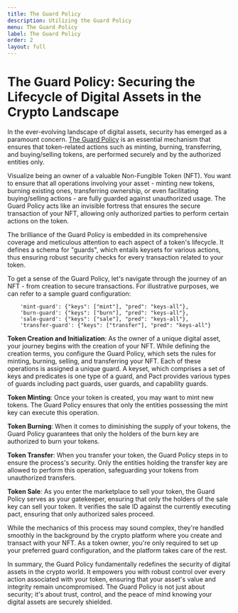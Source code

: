 ```yaml
---
title: The Guard Policy
description: Utilizing the Guard Policy
menu: The Guard Policy
label: The Guard Policy
order: 2
layout: full
---
```


# The Guard Policy: Securing the Lifecycle of Digital Assets in the Crypto Landscape

In the ever-evolving landscape of digital assets, security has emerged as a
paramount concern.
[The Guard Policy](https://github.com/kadena-io/marmalade/blob/v2/pact/concrete-policies/guard-policy/guard-policy-v1.pact)
is an essential mechanism that ensures that token-related actions such as
minting, burning, transferring, and buying/selling tokens, are performed
securely and by the authorized entities only.

Visualize being an owner of a valuable Non-Fungible Token (NFT). You want to
ensure that all operations involving your asset - minting new tokens, burning
existing ones, transferring ownership, or even facilitating buying/selling
actions - are fully guarded against unauthorized usage. The Guard Policy acts
like an invisible fortress that ensures the secure transaction of your NFT,
allowing only authorized parties to perform certain actions on the token.

The brilliance of the Guard Policy is embedded in its comprehensive coverage and
meticulous attention to each aspect of a token's lifecycle. It defines a schema
for "guards", which entails keysets for various actions, thus ensuring robust
security checks for every transaction related to your token.

To get a sense of the Guard Policy, let's navigate through the journey of an
NFT - from creation to secure transactions. For illustrative purposes, we can
refer to a sample guard configuration:

```pact
    'mint-guard': {"keys": ["mint"], "pred": "keys-all"},
    'burn-guard': {"keys": ["burn"], "pred": "keys-all"},
    'sale-guard': {"keys": ["sale"], "pred": "keys-all"},
    'transfer-guard': {"keys": ["transfer"], "pred": "keys-all"}
```

**Token Creation and Initialization**: As the owner of a unique digital asset,
your journey begins with the creation of your NFT. While defining the creation
terms, you configure the Guard Policy, which sets the rules for minting,
burning, selling, and transferring your NFT. Each of these operations is
assigned a unique guard. A keyset, which comprises a set of keys and predicates
is one type of a guard, and Pact provides various types of guards including pact
guards, user guards, and capability guards.

**Token Minting**: Once your token is created, you may want to mint new tokens.
The Guard Policy ensures that only the entities possessing the mint key can
execute this operation.

**Token Burning**: When it comes to diminishing the supply of your tokens, the
Guard Policy guarantees that only the holders of the burn key are authorized to
burn your tokens.

**Token Transfer**: When you transfer your token, the Guard Policy steps in to
ensure the process's security. Only the entities holding the transfer key are
allowed to perform this operation, safeguarding your tokens from unauthorized
transfers.

**Token Sale**: As you enter the marketplace to sell your token, the Guard
Policy serves as your gatekeeper, ensuring that only the holders of the sale key
can sell your token. It verifies the sale ID against the currently executing
pact, ensuring that only authorized sales proceed.

While the mechanics of this process may sound complex, they're handled smoothly
in the background by the crypto platform where you create and transact with your
NFT. As a token owner, you're only required to set up your preferred guard
configuration, and the platform takes care of the rest.

In summary, the Guard Policy fundamentally redefines the security of digital
assets in the crypto world. It empowers you with robust control over every
action associated with your token, ensuring that your asset's value and
integrity remain uncompromised. The Guard Policy is not just about security;
it's about trust, control, and the peace of mind knowing your digital assets are
securely shielded.
